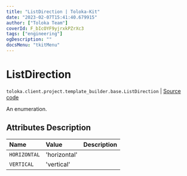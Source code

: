 ```yaml
---
title: "ListDirection | Toloka-Kit"
date: "2023-02-07T15:41:40.679915"
author: ["Toloka Team"]
coverId: F_bIcOYF9yjrxkPZrXc3
tags: ["engineering"]
ogDescription: ""
docsMenu: "tkitMenu"
---
```


# ListDirection
`toloka.client.project.template_builder.base.ListDirection` | [Source code](https://github.com/Toloka/toloka-kit/blob/v1.1.3/src/client/project/template_builder/base.py#L206)

An enumeration.

## Attributes Description

| Name | Value | Description |
| :------| :-----------| :----------| 
`HORIZONTAL`|'horizontal'|
`VERTICAL`|'vertical'|